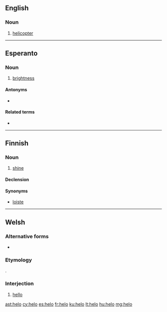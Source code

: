 ==English==

===Noun===
{{en-noun}}

# {{military|slang}} [[helicopter]]

----

==Esperanto==

===Noun===
{{eo-noun|-}}

# [[brightness]]

====Antonyms====
* {{l|eo|malhelo}}

====Related terms====
* {{l|eo|hela}}

----

==Finnish==

===Noun===
{{fi-noun}}

# {{rare|lang=fi}} [[shine]]

====Declension====
{{fi-decl-valo|hel}}

====Synonyms====
* [[loiste]]

----

==Welsh==

===Alternative forms===
*{{l|cy|hylo}}

===Etymology===
{{borrowing|en|hello|lang=cy}}.

===Interjection===
{{head|cy|interjection}}

# [[hello]] {{gloss|greeting}}

[[ast:helo]]
[[cy:helo]]
[[es:helo]]
[[fr:helo]]
[[ku:helo]]
[[lt:helo]]
[[hu:helo]]
[[mg:helo]]